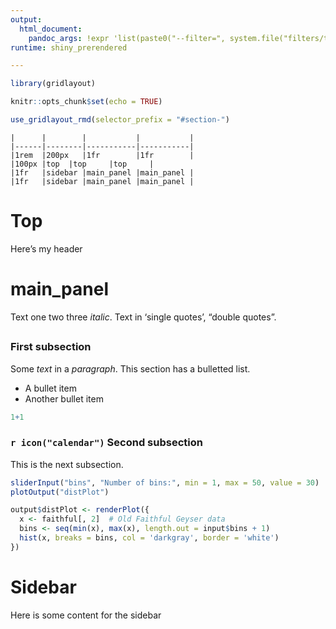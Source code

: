 ```yaml
---
output:
  html_document:
    pandoc_args: !expr 'list(paste0("--filter=", system.file("filters/tabs.R", package="remarker")))'
runtime: shiny_prerendered

---
```


```r
library(gridlayout)

knitr::opts_chunk$set(echo = TRUE)

use_gridlayout_rmd(selector_prefix = "#section-")
```


```gridlayout
|      |        |           |           |
|------|--------|-----------|-----------|
|1rem  |200px   |1fr        |1fr        |
|100px |top  |top     |top     |
|1fr   |sidebar |main_panel |main_panel |
|1fr   |sidebar |main_panel |main_panel |
```

# Top 
Here's my header


# main_panel {.no-header}

Text one two three *italic*. Text in 'single quotes', "double quotes".


## {.tabs tabtype="tabsetPanel"}


### First subsection

Some *text* in a *paragraph*. This section has a bulletted list.

-   A bullet item
-   Another bullet item

```r
1+1
```

<!-- ##### Inner tabset panel {.tabset2} -->

<!-- ###### Inner tab -->

<!-- asdf -->

<!-- ###### Another inner tab -->

<!-- xyz -->

### `r icon("calendar")` Second subsection

This is the next subsection.

```r
sliderInput("bins", "Number of bins:", min = 1, max = 50, value = 30)
plotOutput("distPlot")
```

```r
output$distPlot <- renderPlot({
  x <- faithful[, 2]  # Old Faithful Geyser data
  bins <- seq(min(x), max(x), length.out = input$bins + 1)
  hist(x, breaks = bins, col = 'darkgray', border = 'white')
})
```


# Sidebar {.v_center}

Here is some content for the sidebar
